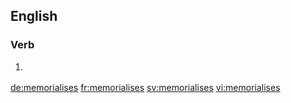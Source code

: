 ==English==

===Verb===
{{head|en|verb form}}

# {{lb|en|British}} {{en-third-person singular of|memorialise}}

[[de:memorialises]]
[[fr:memorialises]]
[[sv:memorialises]]
[[vi:memorialises]]